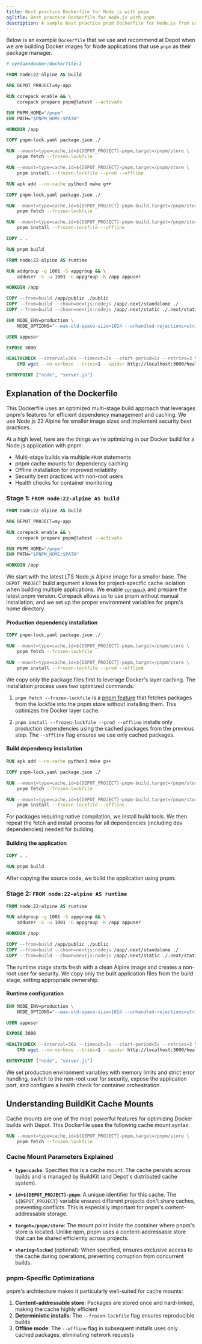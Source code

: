 ```yaml
---
title: Best practice Dockerfile for Node.js with pnpm
ogTitle: Best practice Dockerfile for Node.js with pnpm
description: A sample best practice pnpm Dockerfile for Node.js from us at Depot
---
```


Below is an example `Dockerfile` that we use and recommend at Depot when we are building Docker images for Node applications that use `pnpm` as their package manager.

```dockerfile
# syntax=docker/dockerfile:1

FROM node:22-alpine AS build

ARG DEPOT_PROJECT=my-app

RUN corepack enable && \
    corepack prepare pnpm@latest --activate

ENV PNPM_HOME="/pnpm"
ENV PATH="$PNPM_HOME:$PATH"

WORKDIR /app

COPY pnpm-lock.yaml package.json ./

RUN --mount=type=cache,id=${DEPOT_PROJECT}-pnpm,target=/pnpm/store \
    pnpm fetch --frozen-lockfile

RUN --mount=type=cache,id=${DEPOT_PROJECT}-pnpm,target=/pnpm/store \
    pnpm install --frozen-lockfile --prod --offline

RUN apk add --no-cache python3 make g++

COPY pnpm-lock.yaml package.json ./

RUN --mount=type=cache,id=${DEPOT_PROJECT}-pnpm-build,target=/pnpm/store \
    pnpm fetch --frozen-lockfile

RUN --mount=type=cache,id=${DEPOT_PROJECT}-pnpm-build,target=/pnpm/store \
    pnpm install --frozen-lockfile --offline

COPY . .

RUN pnpm build

FROM node:22-alpine AS runtime

RUN addgroup -g 1001 -S appgroup && \
    adduser -S -u 1001 -G appgroup -h /app appuser

WORKDIR /app

COPY --from=build /app/public ./public
COPY --from=build --chown=nextjs:nodejs /app/.next/standalone ./
COPY --from=build --chown=nextjs:nodejs /app/.next/static ./.next/static

ENV NODE_ENV=production \
    NODE_OPTIONS="--max-old-space-size=1024 --unhandled-rejections=strict"

USER appuser

EXPOSE 3000

HEALTHCHECK --interval=30s --timeout=3s --start-period=5s --retries=3 \
    CMD wget --no-verbose --tries=1 --spider http://localhost:3000/health || exit 1

ENTRYPOINT ["node", "server.js"]
```

## Explanation of the Dockerfile

This Dockerfile uses an optimized multi-stage build approach that leverages pnpm's features for efficient dependency management and caching. We use Node.js 22 Alpine for smaller image sizes and implement security best practices.

At a high level, here are the things we're optimizing in our Docker build for a Node.js application with pnpm:

- Multi-stage builds via multiple `FROM` statements
- pnpm cache mounts for dependency caching
- Offline installation for improved reliability
- Security best practices with non-root users
- Health checks for container monitoring

### Stage 1: `FROM node:22-alpine AS build`

```dockerfile
FROM node:22-alpine AS build

ARG DEPOT_PROJECT=my-app

RUN corepack enable && \
    corepack prepare pnpm@latest --activate

ENV PNPM_HOME="/pnpm"
ENV PATH="$PNPM_HOME:$PATH"

WORKDIR /app
```

We start with the latest LTS Node.js Alpine image for a smaller base. The `DEPOT_PROJECT` build argument allows for project-specific cache isolation when building multiple applications. We enable [`corepack`](https://nodejs.org/api/corepack.html) and prepare the latest pnpm version. Corepack allows us to use pnpm without manual installation, and we set up the proper environment variables for pnpm's home directory.

#### Production dependency installation

```dockerfile
COPY pnpm-lock.yaml package.json ./

RUN --mount=type=cache,id=${DEPOT_PROJECT}-pnpm,target=/pnpm/store \
    pnpm fetch --frozen-lockfile

RUN --mount=type=cache,id=${DEPOT_PROJECT}-pnpm,target=/pnpm/store \
    pnpm install --frozen-lockfile --prod --offline
```

We copy only the package files first to leverage Docker's layer caching. The installation process uses two optimized commands:

1. `pnpm fetch --frozen-lockfile` is a [pnpm feature](https://pnpm.io/cli/fetch) that fetches packages from the lockfile into the pnpm store without installing them. This optimizes the Docker layer cache.

2. `pnpm install --frozen-lockfile --prod --offline` installs only production dependencies using the cached packages from the previous step. The `--offline` flag ensures we use only cached packages.

#### Build dependency installation

```dockerfile
RUN apk add --no-cache python3 make g++

COPY pnpm-lock.yaml package.json ./

RUN --mount=type=cache,id=${DEPOT_PROJECT}-pnpm-build,target=/pnpm/store \
    pnpm fetch --frozen-lockfile

RUN --mount=type=cache,id=${DEPOT_PROJECT}-pnpm-build,target=/pnpm/store \
    pnpm install --frozen-lockfile --offline
```

For packages requiring native compilation, we install build tools. We then repeat the fetch and install process for all dependencies (including dev dependencies) needed for building.

#### Building the application

```dockerfile
COPY . .

RUN pnpm build
```

After copying the source code, we build the application using pnpm.

### Stage 2: `FROM node:22-alpine AS runtime`

```dockerfile
FROM node:22-alpine AS runtime

RUN addgroup -g 1001 -S appgroup && \
    adduser -S -u 1001 -G appgroup -h /app appuser

WORKDIR /app

COPY --from=build /app/public ./public
COPY --from=build --chown=nextjs:nodejs /app/.next/standalone ./
COPY --from=build --chown=nextjs:nodejs /app/.next/static ./.next/static
```

The runtime stage starts fresh with a clean Alpine image and creates a non-root user for security. We copy only the built application files from the build stage, setting appropriate ownership.

#### Runtime configuration

```dockerfile
ENV NODE_ENV=production \
    NODE_OPTIONS="--max-old-space-size=1024 --unhandled-rejections=strict"

USER appuser

EXPOSE 3000

HEALTHCHECK --interval=30s --timeout=3s --start-period=5s --retries=3 \
    CMD wget --no-verbose --tries=1 --spider http://localhost:3000/health || exit 1

ENTRYPOINT ["node", "server.js"]
```

We set production environment variables with memory limits and strict error handling, switch to the non-root user for security, expose the application port, and configure a health check for container orchestration.

## Understanding BuildKit Cache Mounts

Cache mounts are one of the most powerful features for optimizing Docker builds with Depot. This Dockerfile uses the following cache mount syntax:

```dockerfile
RUN --mount=type=cache,id=${DEPOT_PROJECT}-pnpm,target=/pnpm/store \
    pnpm fetch --frozen-lockfile
```

### Cache Mount Parameters Explained

- **`type=cache`**: Specifies this is a cache mount. The cache persists across builds and is managed by BuildKit (and Depot's distributed cache system).

- **`id=${DEPOT_PROJECT}-pnpm`**: A unique identifier for this cache. The `${DEPOT_PROJECT}` variable ensures different projects don't share caches, preventing conflicts. This is especially important for pnpm's content-addressable storage.

- **`target=/pnpm/store`**: The mount point inside the container where pnpm's store is located. Unlike npm, pnpm uses a content-addressable store that can be shared efficiently across projects.

- **`sharing=locked`** (optional): When specified, ensures exclusive access to the cache during operations, preventing corruption from concurrent builds.

### pnpm-Specific Optimizations

pnpm's architecture makes it particularly well-suited for cache mounts:

1. **Content-addressable store**: Packages are stored once and hard-linked, making the cache highly efficient
2. **Deterministic installs**: The `--frozen-lockfile` flag ensures reproducible builds
3. **Offline mode**: The `--offline` flag in subsequent installs uses only cached packages, eliminating network requests

